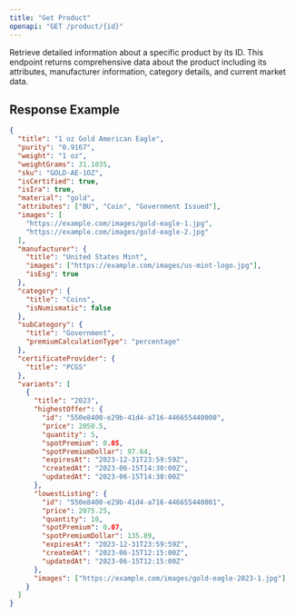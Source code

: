 ```yaml
---
title: "Get Product"
openapi: "GET /product/{id}"
---
```


Retrieve detailed information about a specific product by its ID. This endpoint returns comprehensive data about the product including its attributes, manufacturer information, category details, and current market data.

## Response Example

```json
{
  "title": "1 oz Gold American Eagle",
  "purity": "0.9167",
  "weight": "1 oz",
  "weightGrams": 31.1035,
  "sku": "GOLD-AE-1OZ",
  "isCertified": true,
  "isIra": true,
  "material": "gold",
  "attributes": ["BU", "Coin", "Government Issued"],
  "images": [
    "https://example.com/images/gold-eagle-1.jpg",
    "https://example.com/images/gold-eagle-2.jpg"
  ],
  "manufacturer": {
    "title": "United States Mint",
    "images": ["https://example.com/images/us-mint-logo.jpg"],
    "isEsg": true
  },
  "category": {
    "title": "Coins",
    "isNumismatic": false
  },
  "subCategory": {
    "title": "Government",
    "premiumCalculationType": "percentage"
  },
  "certificateProvider": {
    "title": "PCGS"
  },
  "variants": [
    {
      "title": "2023",
      "highestOffer": {
        "id": "550e8400-e29b-41d4-a716-446655440000",
        "price": 2050.5,
        "quantity": 5,
        "spotPremium": 0.05,
        "spotPremiumDollar": 97.64,
        "expiresAt": "2023-12-31T23:59:59Z",
        "createdAt": "2023-06-15T14:30:00Z",
        "updatedAt": "2023-06-15T14:30:00Z"
      },
      "lowestListing": {
        "id": "550e8400-e29b-41d4-a716-446655440001",
        "price": 2075.25,
        "quantity": 10,
        "spotPremium": 0.07,
        "spotPremiumDollar": 135.89,
        "expiresAt": "2023-12-31T23:59:59Z",
        "createdAt": "2023-06-15T12:15:00Z",
        "updatedAt": "2023-06-15T12:15:00Z"
      },
      "images": ["https://example.com/images/gold-eagle-2023-1.jpg"]
    }
  ]
}
```
